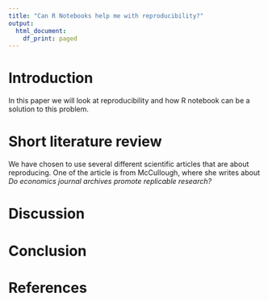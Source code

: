 ```yaml
---
title: "Can R Notebooks help me with reproducibility?"
output:
  html_document:
    df_print: paged
---
```


# Introduction

In this paper we will look at reproducibility and how R notebook can be a solution to this problem.

# Short literature review

We have chosen to use several different scientific articles that are about reproducing. One of the article is from McCullough, where she writes about *Do economics journal archives promote replicable research?*

# Discussion

# Conclusion

# References
